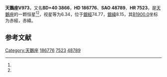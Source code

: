 {{Starbox begin
| name = 天鵝座V973
}}
{{Starbox observe
| epoch = [[J2000.0|J2000.0]]
| constell = [[天鵝座|天鵝座]]<ref name=SIMBAD>{{cite web
 | url=http://simbad.u-strasbg.fr/simbad/sim-id?Ident=HR+7523
 | title=Pulsating variable Star
 | publisher=Centre de Données astronomiques de Strasbourg
 | work=SIMBAD
 | accessdate=2012-07-13
 | archive-date=2022-02-10
 | archive-url=https://web.archive.org/web/20220210050025/http://simbad.u-strasbg.fr/simbad/sim-id?Ident=HR+7523
 | dead-url=no
 }}</ref><ref name=DATA>{{cite web
 | url=http://vizier.u-strasbg.fr/viz-bin/VizieR-5?-out.add=.&-source=5050&-corr=PK=HR&-out.max=9999&HR=7523
 | title=VizieR Detailed Page
 | accessdate=2012-07-13
 | archive-date=2016-03-04
 | archive-url=https://web.archive.org/web/20160304215418/http://vizier.u-strasbg.fr/viz-bin/VizieR-5?-out.add=.&-source=5050&-corr=PK=HR&-out.max=9999&HR=7523
 | dead-url=no
 }}</ref>
| 星官 = 
| ra = {{RA|19|44|49}}<ref name=SIMBAD /><ref name=DATA />
| dec = {{DEC|+40|43|0}}<ref name=SIMBAD /><ref name=DATA />
| appmag_v = 6.34<ref name=SIMBAD /><ref name=DATA />
}}
{{Starbox character
| class = M4-III<ref name=SIMBAD /><ref name=DATA />
| b-v = 1.64<ref name=SIMBAD /><ref name=DATA />
| u-b = 1.94<ref name=SIMBAD /><ref name=DATA />
| r-i = 0.92E<ref name=SIMBAD /><ref name=DATA />
| variable = 
}}
{{Starbox astrometry
| radial_v = 1.94
| prop_mo_ra = -97
| parallax = 
| p_error = 
}}
{{Starbox catalog
| names =BD+40 3866，[[SAO星表|SAO]] 48789，[[HD星表|HD]] 186776，[[HR星表|HR]] 7523}}
{{Starbox reference |Simbad=HR+7523}}
{{Starbox end}}

'''天鵝座V973'''，又名'''BD+40 3866'''，'''HD 186776'''、'''SAO 48789'''、'''HR 7523'''，是[[天鵝座|天鵝座]]的一颗恒星<ref name=SIMBAD /><ref name=DATA />，视星等为6.34，位于[[銀道座標系|銀經]]74.77，[[銀道座標系|銀緯]]8.15，其[[B1900.0|B1900.0]]坐标为赤經{{RA|19|41|25.3}}，赤緯{{DEC|+40|8.15|31}}。

== 参考文献 ==
{{reflist}}

{{star-stub}}

{{天鵝座恒星}}
[[Category:天鵝座|Category:天鵝座]]
[[Category:HD和HDE天體|186776]]
[[Category:HR天體|7523]]
[[Category:SAO天體|48789]]